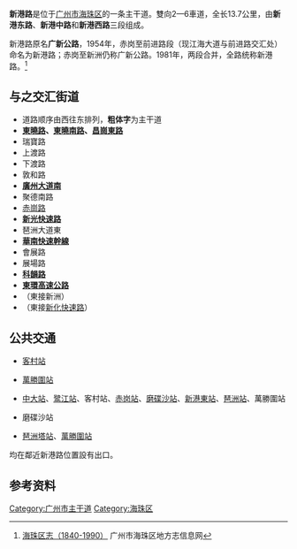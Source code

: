 {{Infobox Guangzhou Road
|中文道路名称=新 港 路
|道路名称拼音=XINGANG LU
|道路方向=东西
|图片=SanGongDungLou.jpg
|图片说明=新港東路路牌
|道路属性=城市主干道
|道路总长度=13.7
|规划总长度=
|已通车长度=
|车速限制=60
|行车线数量=双向2-6车道
|所在地区=[[海珠区|海珠区]]
|起点=[[昌岗路|昌岗东路]]与[[东晓路|东晓路]]交界
|终点=[[新洲码头|新洲码头]]
|道路命名日期=1954年
|命名缘由=
|道路旧名=广新公路
|道路动工日期=
|通车日期=
|相连路段=
|路段主要建筑=
}}
'''新港路'''是位于[[广州市|广州市]][[海珠区|海珠区]]的一条主干道。雙向2—6車道，全长13.7公里，由'''新港东路'''、'''新港中路'''和'''新港西路'''三段组成。

新港路原名'''广新公路'''，1954年，赤岗至前进路段（现江海大道与前进路交汇处）命名为新港路；赤岗至新洲仍称广新公路。1981年，两段合并，全路统称新港路。<ref>[http://www.haizhu.gov.cn/site/difangzi/hzqz/hzqz1854/CSJS/SZJS/201305/t20130518_215233.html 海珠区志（1840-1990）] {{Wayback|url=http://www.haizhu.gov.cn/site/difangzi/hzqz/hzqz1854/CSJS/SZJS/201305/t20130518_215233.html |date=20141022092502 }}广州市海珠区地方志信息网</ref>

==与之交汇街道==
*道路顺序由西往东排列，'''粗体字'''为主干道
*'''[[東曉路|東曉路]]、[[東曉南路|東曉南路]]、[[昌崗路|昌崗東路]]'''
*瑞寶路
*上渡路
*下渡路
*敦和路
*'''[[廣州大道|廣州大道南]]'''
*聚德南路
*[[赤崗路|赤崗路]]
*'''[[新光快速路|新光快速路]]'''
*琶洲大道東
*'''[[華南快速幹線|華南快速幹線]]'''
*會展路
*展場路
*'''[[科韻路|科韻路]]'''
*'''[[廣州環城高速公路|東環高速公路]]'''
*（東接新洲）
*（東接[[新化快速路|新化快速路]]）
==公共交通==
*{{廣州地鐵路線鏈接|3|SL}}[[客村站|客村站]]
*{{廣州地鐵路線鏈接|4|SL}}[[万胜围站_(地铁)|萬勝圍站]]
*{{廣州地鐵路線鏈接|8|SL}}[[中大站_(广州市)|中大站]]、[[鹭江站|鹭江站]]、客村站、[[赤岗站|赤岗站]]、[[磨碟沙站|磨碟沙站]]、[[新港東站|新港東站]]、[[琶洲站|琶洲站]]、萬勝圍站
*{{廣州地鐵路線鏈接|18|SL}}磨碟沙站
*{{廣州地鐵路線鏈接|THZ1|SL}}[[琶洲塔站|琶洲塔站]]、[[萬勝圍站_(有軌電車)|萬勝圍站]]

均在鄰近新港路位置設有出口。

==参考资料==
<references/>
{{广州主要道路}}
[[Category:广州市主干道|Category:广州市主干道]]
[[Category:海珠区|Category:海珠区]]